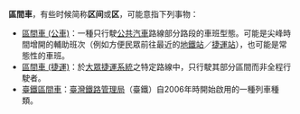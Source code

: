 '''區間車'''，有些时候简称'''区间'''或'''区'''，可能意指下列事物：
*[[區間車_(公車)|區間車 (公車)]]：一種只行駛[[公共汽車|公共汽車]]路線部分路段的車班型態。可能是尖峰時間增開的輔助班次（例如方便民眾前往最近的[[地鐵站|地鐵站]]／[[捷運站|捷運站]]），也可能是常態性的車班。
*[[區間車_(捷運)|區間車 (捷運)]]：於[[大眾捷運系統|大眾捷運系統]]之特定路線中，只行駛其部分區間而非全程行駛者。
*[[臺鐵區間車|臺鐵區間車]]：[[臺灣鐵路管理局|臺灣鐵路管理局]]（臺鐵）自2006年時開始啟用的一種列車種類。

{{disambig|cat=三字消歧義}}